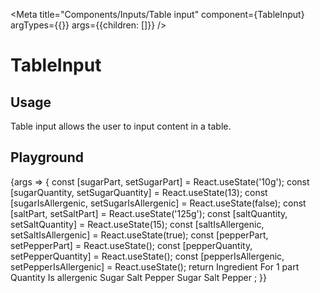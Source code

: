 
<Meta
  title="Components/Inputs/Table input"
  component={TableInput}
  argTypes={{}}
  args={{children: []}}
/>

# TableInput

## Usage

Table input allows the user to input content in a table.

## Playground

<Canvas>
  <Story name="Standard">
    {args => {
      const [sugarPart, setSugarPart] = React.useState('10g');
      const [sugarQuantity, setSugarQuantity] = React.useState(13);
      const [sugarIsAllergenic, setSugarIsAllergenic] = React.useState(false);
      const [saltPart, setSaltPart] = React.useState('125g');
      const [saltQuantity, setSaltQuantity] = React.useState(15);
      const [saltIsAllergenic, setSaltIsAllergenic] = React.useState(true);
      const [pepperPart, setPepperPart] = React.useState();
      const [pepperQuantity, setPepperQuantity] = React.useState();
      const [pepperIsAllergenic, setPepperIsAllergenic] = React.useState();
      return <TableInput {...args}>
        <TableInput.Header>
          <TableInput.HeaderCell rowTitle={true}>Ingredient</TableInput.HeaderCell>
          <TableInput.HeaderCell>For 1 part</TableInput.HeaderCell>
          <TableInput.HeaderCell>Quantity</TableInput.HeaderCell>
          <TableInput.HeaderCell>Is allergenic</TableInput.HeaderCell>
        </TableInput.Header>
        <TableInput.Body>
          <TableInput.Row>
            <TableInput.Cell rowTitle={true}>Sugar</TableInput.Cell>
            <TableInput.Cell><TableInput.Text value={sugarPart} onChange={setSugarPart} highlighted={true}/></TableInput.Cell>
            <TableInput.Cell><TableInput.Number value={sugarQuantity} onChange={setSugarQuantity}/></TableInput.Cell>
            <TableInput.Cell><TableInput.Boolean yesLabel="Yes" noLabel="No" value={sugarIsAllergenic} onChange={setSugarIsAllergenic}/></TableInput.Cell>
          </TableInput.Row>
          <TableInput.Row>
            <TableInput.Cell rowTitle={true}>Salt</TableInput.Cell>
            <TableInput.Cell><TableInput.Text value={saltPart} onChange={setSaltPart}/></TableInput.Cell>
            <TableInput.Cell><TableInput.Number value={saltQuantity} onChange={setSaltQuantity} highlighted={true}/></TableInput.Cell>
            <TableInput.Cell><TableInput.Boolean yesLabel="Yes" noLabel="No" value={saltIsAllergenic} onChange={setSaltIsAllergenic} highlighted={true}/></TableInput.Cell>
          </TableInput.Row>
          <TableInput.Row>
            <TableInput.Cell rowTitle={true}>Pepper</TableInput.Cell>
            <TableInput.Cell><TableInput.Text value={pepperPart} onChange={setPepperPart}/></TableInput.Cell>
            <TableInput.Cell><TableInput.Number value={pepperQuantity} onChange={setPepperQuantity}/></TableInput.Cell>
            <TableInput.Cell><TableInput.Boolean yesLabel="Yes" noLabel="No" value={pepperIsAllergenic} onChange={setPepperIsAllergenic}/></TableInput.Cell>
          </TableInput.Row>
          <TableInput.Row>
            <TableInput.Cell rowTitle={true}>Sugar</TableInput.Cell>
            <TableInput.Cell><TableInput.Text value={sugarPart} onChange={setSugarPart} highlighted={true}/></TableInput.Cell>
            <TableInput.Cell><TableInput.Number value={sugarQuantity} onChange={setSugarQuantity}/></TableInput.Cell>
            <TableInput.Cell><TableInput.Boolean yesLabel="Yes" noLabel="No" value={sugarIsAllergenic} onChange={setSugarIsAllergenic}/></TableInput.Cell>
          </TableInput.Row>
          <TableInput.Row>
            <TableInput.Cell rowTitle={true}>Salt</TableInput.Cell>
            <TableInput.Cell><TableInput.Text value={saltPart} onChange={setSaltPart}/></TableInput.Cell>
            <TableInput.Cell><TableInput.Number value={saltQuantity} onChange={setSaltQuantity} highlighted={true}/></TableInput.Cell>
            <TableInput.Cell><TableInput.Boolean yesLabel="Yes" noLabel="No" value={saltIsAllergenic} onChange={setSaltIsAllergenic} highlighted={true}/></TableInput.Cell>
          </TableInput.Row>
          <TableInput.Row>
            <TableInput.Cell rowTitle={true}>Pepper</TableInput.Cell>
            <TableInput.Cell><TableInput.Text value={pepperPart} onChange={setPepperPart}/></TableInput.Cell>
            <TableInput.Cell><TableInput.Number value={pepperQuantity} onChange={setPepperQuantity}/></TableInput.Cell>
            <TableInput.Cell><TableInput.Boolean yesLabel="Yes" noLabel="No" value={pepperIsAllergenic} onChange={setPepperIsAllergenic}/></TableInput.Cell>
          </TableInput.Row>
        </TableInput.Body>
      </TableInput>;
    }}
  </Story>
</Canvas>

<ArgsTable story="Standard" />
